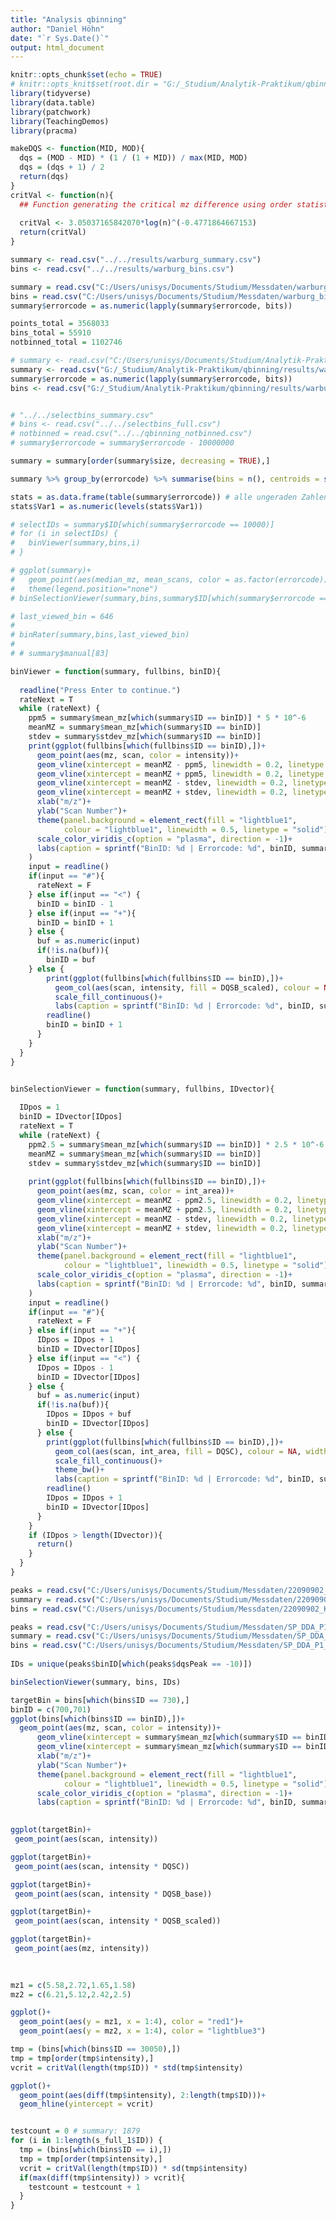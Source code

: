 ```yaml
---
title: "Analysis qbinning"
author: "Daniel Höhn"
date: "`r Sys.Date()`"
output: html_document
---
```


```r
knitr::opts_chunk$set(echo = TRUE)
# knitr::opts_knit$set(root.dir = "G:/_Studium/Analytik-Praktikum/qbinning")
library(tidyverse)
library(data.table)
library(patchwork)
library(TeachingDemos)
library(pracma)

makeDQS <- function(MID, MOD){
  dqs = (MOD - MID) * (1 / (1 + MID)) / max(MID, MOD)
  dqs = (dqs + 1) / 2
  return(dqs)
}
critVal <- function(n){
  ## Function generating the critical mz difference using order statistics
  
  critVal <- 3.05037165842070*log(n)^(-0.4771864667153)
  return(critVal)
}
```

```r
summary <- read.csv("../../results/warburg_summary.csv")
bins <- read.csv("../../results/warburg_bins.csv")

summary = read.csv("C:/Users/unisys/Documents/Studium/Messdaten/warburg_summary.csv")
bins = read.csv("C:/Users/unisys/Documents/Studium/Messdaten/warburg_bins.csv")
summary$errorcode = as.numeric(lapply(summary$errorcode, bits))

```

```r
points_total = 3568033
bins_total = 55910
notbinned_total = 1102746

# summary <- read.csv("C:/Users/unisys/Documents/Studium/Analytik-Praktikum/rawdata/warburg_summary.csv")
summary <- read.csv("G:/_Studium/Analytik-Praktikum/qbinning/results/warburg_summary.csv")
summary$errorcode = as.numeric(lapply(summary$errorcode, bits))
bins <- read.csv("G:/_Studium/Analytik-Praktikum/qbinning/results/warburg_bins.csv")


# "../../selectbins_summary.csv"
# bins <- read.csv("../../selectbins_full.csv")
# notbinned = read.csv("../../qbinning_notbinned.csv")
# summary$errorcode = summary$errorcode - 10000000

summary = summary[order(summary$size, decreasing = TRUE),]

summary %>% group_by(errorcode) %>% summarise(bins = n(), centroids = sum(size), ratio = round(sum(size)/n(),digits = 3), dqsCen = mean(DQSC_min), meanDQS = mean(DQSB_scaled)) 

stats = as.data.frame(table(summary$errorcode)) # alle ungeraden Zahlen haben duplikate
stats$Var1 = as.numeric(levels(stats$Var1))

# selectIDs = summary$ID[which(summary$errorcode == 10000)]
# for (i in selectIDs) {
#   binViewer(summary,bins,i)
# }

# ggplot(summary)+
#   geom_point(aes(median_mz, mean_scans, color = as.factor(errorcode)))+
#   theme(legend.position="none")
# binSelectionViewer(summary,bins,summary$ID[which(summary$errorcode == 0)])
```

```r
# last_viewed_bin = 646
# 
# binRater(summary,bins,last_viewed_bin)
# 
# # summary$manual[83]

binViewer = function(summary, fullbins, binID){
 
  readline("Press Enter to continue.")
  rateNext = T
  while (rateNext) {
    ppm5 = summary$mean_mz[which(summary$ID == binID)] * 5 * 10^-6
    meanMZ = summary$mean_mz[which(summary$ID == binID)]
    stdev = summary$stdev_mz[which(summary$ID == binID)]
    print(ggplot(fullbins[which(fullbins$ID == binID),])+
      geom_point(aes(mz, scan, color = intensity))+ 
      geom_vline(xintercept = meanMZ - ppm5, linewidth = 0.2, linetype = "dashed")+
      geom_vline(xintercept = meanMZ + ppm5, linewidth = 0.2, linetype = "dashed")+
      geom_vline(xintercept = meanMZ - stdev, linewidth = 0.2, linetype = "dashed", color = "red")+
      geom_vline(xintercept = meanMZ + stdev, linewidth = 0.2, linetype = "dashed", color = "red")+  
      xlab("m/z")+
      ylab("Scan Number")+
      theme(panel.background = element_rect(fill = "lightblue1",
            colour = "lightblue1", linewidth = 0.5, linetype = "solid"))+
      scale_color_viridis_c(option = "plasma", direction = -1)+
      labs(caption = sprintf("BinID: %d | Errorcode: %d", binID, summary$errorcode[binID]))
    )
    input = readline()
    if(input == "#"){
      rateNext = F
    } else if(input == "<") {
      binID = binID - 1
    } else if(input == "+"){
      binID = binID + 1
    } else {
      buf = as.numeric(input)
      if(!is.na(buf)){
        binID = buf
    } else {
        print(ggplot(fullbins[which(fullbins$ID == binID),])+
          geom_col(aes(scan, intensity, fill = DQSB_scaled), colour = NA, width = 0.3)+
          scale_fill_continuous()+
          labs(caption = sprintf("BinID: %d | Errorcode: %d", binID, summary$errorcode[binID])))
        readline()
        binID = binID + 1
      }
    }
  }
}


binSelectionViewer = function(summary, fullbins, IDvector){
  
  IDpos = 1
  binID = IDvector[IDpos]
  rateNext = T
  while (rateNext) {
    ppm2.5 = summary$mean_mz[which(summary$ID == binID)] * 2.5 * 10^-6
    meanMZ = summary$mean_mz[which(summary$ID == binID)]
    stdev = summary$stdev_mz[which(summary$ID == binID)]
    
    print(ggplot(fullbins[which(fullbins$ID == binID),])+
      geom_point(aes(mz, scan, color = int_area))+ 
      geom_vline(xintercept = meanMZ - ppm2.5, linewidth = 0.2, linetype = "dashed")+
      geom_vline(xintercept = meanMZ + ppm2.5, linewidth = 0.2, linetype = "dashed")+
      geom_vline(xintercept = meanMZ - stdev, linewidth = 0.2, linetype = "dashed", color = "red")+
      geom_vline(xintercept = meanMZ + stdev, linewidth = 0.2, linetype = "dashed", color = "red")+  
      xlab("m/z")+
      ylab("Scan Number")+
      theme(panel.background = element_rect(fill = "lightblue1",
            colour = "lightblue1", linewidth = 0.5, linetype = "solid"))+
      scale_color_viridis_c(option = "plasma", direction = -1)+
      labs(caption = sprintf("BinID: %d | Errorcode: %d", binID, summary$errorcode[binID]))
    )
    input = readline()
    if(input == "#"){
      rateNext = F
    } else if(input == "+"){
      IDpos = IDpos + 1
      binID = IDvector[IDpos]
    } else if(input == "<") {
      IDpos = IDpos - 1
      binID = IDvector[IDpos]
    } else {
      buf = as.numeric(input)
      if(!is.na(buf)){
        IDpos = IDpos + buf
        binID = IDvector[IDpos]
      } else {
        print(ggplot(fullbins[which(fullbins$ID == binID),])+
          geom_col(aes(scan, int_area, fill = DQSC), colour = NA, width = 0.3)+
          scale_fill_continuous()+
          theme_bw()+
          labs(caption = sprintf("BinID: %d | Errorcode: %d", binID, summary$errorcode[binID])))
        readline()
        IDpos = IDpos + 1
        binID = IDvector[IDpos]
      }
    }
    if (IDpos > length(IDvector)){
      return()
    }
  }
}
```

```r
peaks = read.csv("C:/Users/unisys/Documents/Studium/Messdaten/22090902_Kali_Pu_Penc_2.9HCO3_0_pos_positive_ex_peaks.csv")
summary = read.csv("C:/Users/unisys/Documents/Studium/Messdaten/22090902_Kali_Pu_Penc_2.9HCO3_0_pos_positive_summary.csv")
bins = read.csv("C:/Users/unisys/Documents/Studium/Messdaten/22090902_Kali_Pu_Penc_2.9HCO3_0_pos_positive_bins.csv")

peaks = read.csv("C:/Users/unisys/Documents/Studium/Messdaten/SP_DDA_P1_positive_ex_peaks.csv")
summary = read.csv("C:/Users/unisys/Documents/Studium/Messdaten/SP_DDA_P1_positive_summary.csv")
bins = read.csv("C:/Users/unisys/Documents/Studium/Messdaten/SP_DDA_P1_positive_bins.csv")
  
IDs = unique(peaks$binID[which(peaks$dqsPeak == -10)])

binSelectionViewer(summary, bins, IDs)
```


```r
targetBin = bins[which(bins$ID == 730),]
binID = c(700,701)
ggplot(bins[which(bins$ID == binID),])+
  geom_point(aes(mz, scan, color = intensity))+ 
      geom_vline(xintercept = summary$mean_mz[which(summary$ID == binID)] - 0.002, linewidth = 0.2, linetype = "dashed")+
      geom_vline(xintercept = summary$mean_mz[which(summary$ID == binID)] + 0.002, linewidth = 0.2, linetype = "dashed")+
      xlab("m/z")+
      ylab("Scan Number")+
      theme(panel.background = element_rect(fill = "lightblue1",
            colour = "lightblue1", linewidth = 0.5, linetype = "solid"))+
      scale_color_viridis_c(option = "plasma", direction = -1)+
      labs(caption = sprintf("BinID: %d | Errorcode: %d", binID, summary$errorcode[binID]))
    

ggplot(targetBin)+
 geom_point(aes(scan, intensity))

ggplot(targetBin)+
 geom_point(aes(scan, intensity * DQSC))

ggplot(targetBin)+
 geom_point(aes(scan, intensity * DQSB_base))

ggplot(targetBin)+
 geom_point(aes(scan, intensity * DQSB_scaled))

ggplot(targetBin)+
 geom_point(aes(mz, intensity))
  
  
```

```r
mz1 = c(5.58,2.72,1.65,1.58)
mz2 = c(6.21,5.12,2.42,2.5)

ggplot()+
  geom_point(aes(y = mz1, x = 1:4), color = "red1")+
  geom_point(aes(y = mz2, x = 1:4), color = "lightblue3")

tmp = (bins[which(bins$ID == 30050),])
tmp = tmp[order(tmp$intensity),]
vcrit = critVal(length(tmp$ID)) * std(tmp$intensity)

ggplot()+
  geom_point(aes(diff(tmp$intensity), 2:length(tmp$ID)))+
  geom_hline(yintercept = vcrit)


testcount = 0 # summary: 1879
for (i in 1:length(s_full_1$ID)) {
  tmp = (bins[which(bins$ID == i),])
  tmp = tmp[order(tmp$intensity),]
  vcrit = critVal(length(tmp$ID)) * sd(tmp$intensity)
  if(max(diff(tmp$intensity)) > vcrit){
    testcount = testcount + 1
  }
}


```

